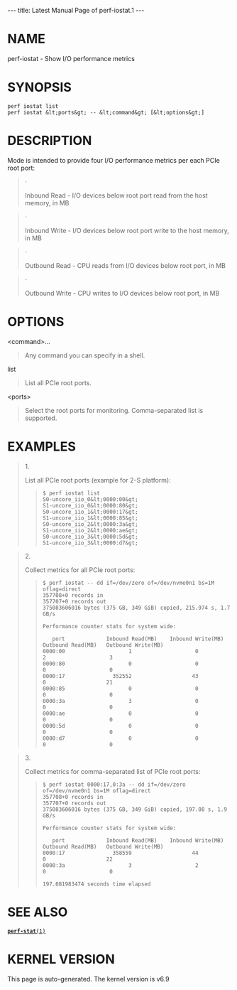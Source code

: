 ---
title: Latest Manual Page of perf-iostat.1
---


= NAME =

perf-iostat - Show I/O performance metrics

= SYNOPSIS =

<pre>perf iostat list
perf iostat &lt;ports&gt; -- &lt;command&gt; [&lt;options&gt;]</pre>
= DESCRIPTION =

Mode is intended to provide four I/O performance metrics per each PCIe root port:

<blockquote>·

Inbound Read - I/O devices below root port read from the host memory, in MB
</blockquote>
<blockquote>·

Inbound Write - I/O devices below root port write to the host memory, in MB
</blockquote>
<blockquote>·

Outbound Read - CPU reads from I/O devices below root port, in MB
</blockquote>
<blockquote>·

Outbound Write - CPU writes to I/O devices below root port, in MB
</blockquote>
= OPTIONS =

&lt;command&gt;...

<blockquote>Any command you can specify in a shell.
</blockquote>
list

<blockquote>List all PCIe root ports.
</blockquote>
&lt;ports&gt;

<blockquote>Select the root ports for monitoring. Comma-separated list is supported.
</blockquote>
= EXAMPLES =

<blockquote>1.

List all PCIe root ports (example for 2-S platform):

<blockquote><pre>$ perf iostat list
S0-uncore_iio_0&lt;0000:00&gt;
S1-uncore_iio_0&lt;0000:80&gt;
S0-uncore_iio_1&lt;0000:17&gt;
S1-uncore_iio_1&lt;0000:85&gt;
S0-uncore_iio_2&lt;0000:3a&gt;
S1-uncore_iio_2&lt;0000:ae&gt;
S0-uncore_iio_3&lt;0000:5d&gt;
S1-uncore_iio_3&lt;0000:d7&gt;</pre></blockquote></blockquote>
<blockquote>2.

Collect metrics for all PCIe root ports:

<blockquote><pre>$ perf iostat -- dd if=/dev/zero of=/dev/nvme0n1 bs=1M oflag=direct
357708+0 records in
357707+0 records out
375083606016 bytes (375 GB, 349 GiB) copied, 215.974 s, 1.7 GB/s

Performance counter stats for system wide:

   port             Inbound Read(MB)    Inbound Write(MB)    Outbound Read(MB)   Outbound Write(MB)
0000:00                    1                    0                    2                    3
0000:80                    0                    0                    0                    0
0000:17               352552                   43                    0                   21
0000:85                    0                    0                    0                    0
0000:3a                    3                    0                    0                    0
0000:ae                    0                    0                    0                    0
0000:5d                    0                    0                    0                    0
0000:d7                    0                    0                    0                    0</pre></blockquote></blockquote>
<blockquote>3.

Collect metrics for comma-separated list of PCIe root ports:

<blockquote><pre>$ perf iostat 0000:17,0:3a -- dd if=/dev/zero of=/dev/nvme0n1 bs=1M oflag=direct
357708+0 records in
357707+0 records out
375083606016 bytes (375 GB, 349 GiB) copied, 197.08 s, 1.9 GB/s

Performance counter stats for system wide:

   port             Inbound Read(MB)    Inbound Write(MB)    Outbound Read(MB)   Outbound Write(MB)
0000:17               358559                   44                    0                   22
0000:3a                    3                    2                    0                    0

197.081983474 seconds time elapsed</pre></blockquote></blockquote>
= SEE ALSO =

[[Latest Manual Page of perf-stat.1|<tt>'''perf-stat'''(1)</tt>]]


= KERNEL VERSION =

This page is auto-generated.  The kernel version is v6.9